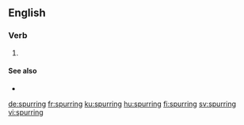 ==English==

===Verb===
{{head|en|present participle}}

# {{present participle of|spur|lang=en|nocat=1}}

====See also====
* {{l|en|spurrings}}

[[de:spurring]]
[[fr:spurring]]
[[ku:spurring]]
[[hu:spurring]]
[[fi:spurring]]
[[sv:spurring]]
[[vi:spurring]]